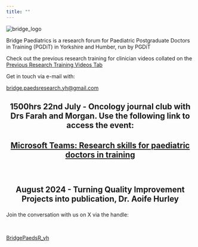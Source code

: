 ---
title: ""
---

<p style="text-align: center;">

<img src="images/Bridge_logo_circle.png" alt="bridge_logo"/>

</p>

<p style="text-align: center;">

Bridge Paediatrics is a research forum for Paediatric Postgraduate Doctors in Training (PGDiT) in Yorkshire and Humber, run by PGDiT

</p>

<p style="text-align: center;">

Check out the previous research training for clinician videos collated on the [Previous Research Training Videos Tab](https://bridgepaediatrics.github.io/quarto/previous_videos.html)

</p>

<p style="text-align: center;">

Get in touch via e-mail with:

</p>

<p style="text-align: center;">

[bridge.paedsresearch.yh\@gmail.com](mailto:bridge.paedsresearch.yh@gmail.com)

</p>

<h2 style="text-align: center;">

1500hrs 22nd July - Oncology journal club with Drs Farah and Morgan. Use the following link to access the event:

</h2>

<h2 style="text-align: center;">

[Microsoft Teams: Research skills for paediatric doctors in training](https://teams.microsoft.com/l/meetup-join/19%3ameeting_ZGNhZTMyMmEtN2NmMS00NDNmLTlmMWQtYzhhNzc2Y2UwMzlm%40thread.v2/0?context=%7b%22Tid%22%3a%2237c354b2-85b0-47f5-b222-07b48d774ee3%22%2c%22Oid%22%3a%22d683b6ea-f3a9-4817-916d-9871d81d8664%22%7d)

</h2>

<br />

<h2 style="text-align: center;">

August 2024 - Turning Quality Improvement Projects into publication, Dr. Aoife Hurley

</h2>


<p style="text-align: center;">

Join the conversation with us on X via the handle:

</p>

<br />

<p style="text-align: center;">

[BridgePaedsR_yh](https://twitter.com/BridgePaedsR_yh)

</p>

<br />

<br />

<!-- comments are hidden like this -->

```{=html}
<!-- ![Stats Advert](/bridgepaediatrics/docs/assets/Email_footer_Dawson_stats.PNG)

I struggle to centre images written like this:
## ![bridge_logo](images/bridge_logo.png){alt="bridge_logo"}
-->
```
<br />

`<a href="https://tinyurl.com/959md8pr"`{=html}![Stats Advert with Link](/bridgepaediatrics/docs/assets/Email_footer_Dawson_stats.PNG)</a>
